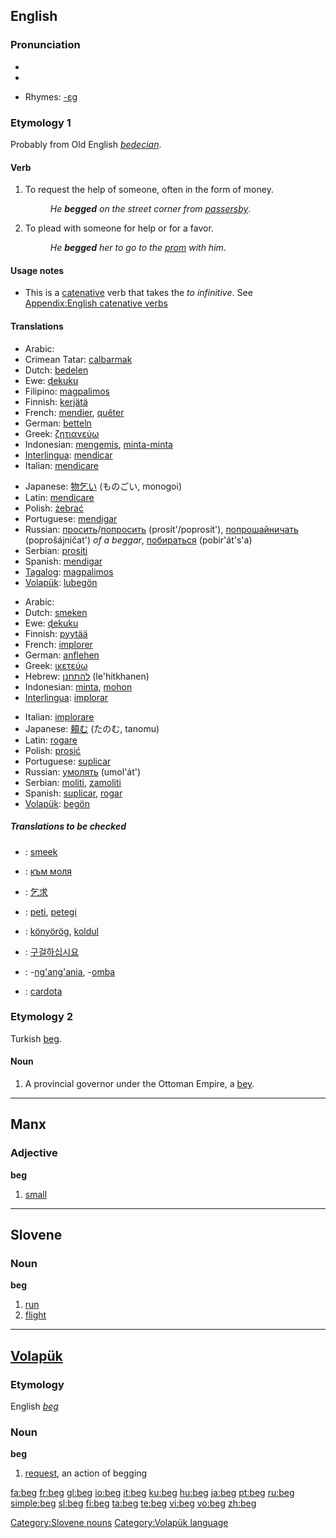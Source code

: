 {{wikipedia}}
==English==

===Pronunciation===
* {{IPA|/bɛg/}}
*{{audio|en-us-beg.ogg|Audio (US)}}

*Rhymes: [[Rhymes:English:-ɛɡ|-ɛɡ]]

===Etymology 1===
Probably from Old English ''[[bedecian]]''.

====Verb====
{{en-verb|beg|g|ed}}

# To request the help of someone, often in the form of money.
#:''He '''begged''' on the street corner from [[passersby]]''.
# To plead with someone for help or for a favor.
#:''He '''begged''' her to go to the [[prom]] with him''.

====Usage notes====
* This is a [[catenative]] verb that takes the ''to infinitive''. See [[Appendix:English catenative verbs]]

====Translations====
{{rfc-level|Translations at L3+ (AutoFormat would have corrected level of Translations)}}
{{trans-top|to request the help of someone, ask for money}}
*Arabic: {{ARchar|[[يستجدي]]}}
*Crimean Tatar: [[calbarmak]]
*Dutch: [[bedelen]]
*Ewe: [[ɖekuku]]
*Filipino: [[magpalimos]]
*Finnish: [[kerjätä]]
*French: [[mendier]], [[quêter]]
*German: [[betteln]]
*Greek: [[ζητιανεύω]]
*Indonesian: [[mengemis]], [[minta-minta]]
*[[Interlingua]]: [[mendicar]]
*Italian: [[mendicare]]
{{trans-mid}}
*Japanese: [[物乞い]] (ものごい, monogoi)
*Latin: [[mendicare]]
*Polish: [[żebrać]]
*Portuguese: [[mendigar]]
*Russian: [[просить]]/[[попросить]] (prosít'/poprosít'), [[попрошайничать]] (poprošájničat') ''of a beggar'', [[побираться]] (pobir'át's'a)
*Serbian: [[prositi]]
*Spanish: [[mendigar]]
*[[Tagalog]]: [[magpalimos]]
*[[Volapük]]: [[lubegön]]
{{trans-bottom}}

{{trans-top|to supplicate, to plead with someone for help}}
*Arabic: {{ARchar|[[يتوسل]]}}
*Dutch: [[smeken]]
*Ewe: [[ɖekuku]]
*Finnish: [[pyytää]]
*French: [[implorer]]
*German: [[anflehen]]
*Greek: [[ικετεύω]]
*Hebrew: [[להתחנן]] (le'hitkhanen)
*Indonesian: [[minta]], [[mohon]]
*[[Interlingua]]: [[implorar]]
{{trans-mid}}
*Italian: [[implorare]]
*Japanese: [[頼む]] (たのむ, tanomu)
*Latin: [[rogare]]
*Polish: [[prosić]]
*Portuguese: [[suplicar]]
*Russian: [[умолять]] (umol'át')
*Serbian: [[moliti]], [[zamoliti]]
*Spanish: [[suplicar]], [[rogar]]
*[[Volapük]]: [[begön]]
{{trans-bottom}}

=====Translations to be checked=====
{{checktrans}}
*{{ttbc|Afrikaans}}: [[smeek]]
*{{ttbc|Bulgarian}}: [[към моля]]
*{{ttbc|Chinese}}: [[乞求]]
*{{ttbc|Esperanto}}: [[peti]], [[petegi]]
*{{ttbc|Hungarian}}: [[könyörög]], [[koldul]]
*{{ttbc|Korean}}: [[구걸하십시요]]
*{{ttbc|Swahili}}: -[[ng'ang'ania]], -[[omba]]
*{{ttbc|Welsh}}: [[cardota]]

===Etymology 2===
Turkish [[beg#Turkish|beg]].

====Noun====
{{en-noun}}

# A provincial governor under the Ottoman Empire, a [[bey]].

----

==Manx==

===Adjective===
'''beg'''

# [[small]]

----

==Slovene==

===Noun===
'''beg''' {{m}}

# [[run]]
# [[flight]]

[[Category:Slovene nouns]]

----

==[[Volapük]]==

===Etymology===
English ''[[beg]]''

===Noun===
'''beg'''

# [[request]], an action of begging

[[Category:Volapük language]]

[[fa:beg]]
[[fr:beg]]
[[gl:beg]]
[[io:beg]]
[[it:beg]]
[[ku:beg]]
[[hu:beg]]
[[ja:beg]]
[[pt:beg]]
[[ru:beg]]
[[simple:beg]]
[[sl:beg]]
[[fi:beg]]
[[ta:beg]]
[[te:beg]]
[[vi:beg]]
[[vo:beg]]
[[zh:beg]]
